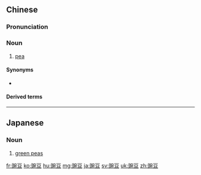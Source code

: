 ==Chinese==
{{zh-forms}}

===Pronunciation===
{{zh-pron
|m=wāndòu
|c=wun2 dau6-2
|mn=qz,xm,zz:oan-tāu/tw:oán-tāu
|cat=n
}}

===Noun===
{{zh-noun}}

# [[pea]]

====Synonyms====
* {{zh-l|豆子}}

====Derived terms====
{{zh-der|香豌豆}}

{{zh-cat|Vegetables}}

----

==Japanese==
{{ja-kanjitab|えん|とう|k2=どう|r=y|yomi=on}}

===Noun===
{{ja-noun|えんどう}}

# [[green pea]]s

[[fr:豌豆]]
[[ko:豌豆]]
[[hu:豌豆]]
[[mg:豌豆]]
[[ja:豌豆]]
[[sv:豌豆]]
[[uk:豌豆]]
[[zh:豌豆]]